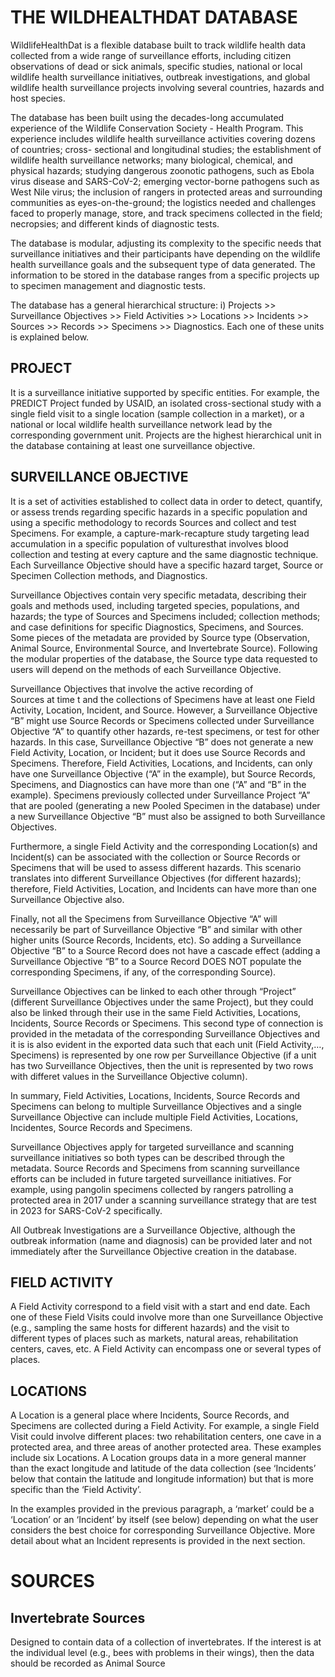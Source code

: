# THE WILDHEALTHDAT DATABASE

WildlifeHealthDat is a flexible database built to track wildlife health data 
collected from a wide range of surveillance efforts, including citizen observations
of dead or sick animals, specific studies, national or local wildlife health 
surveillance initiatives, outbreak investigations, and global wildlife health 
surveillance projects involving several countries, hazards and host species. 

The database has been built using the decades-long accumulated experience of 
the Wildlife Conservation Society - Health Program. This experience includes
wildlife health surveillance activities covering dozens of countries; cross-
sectional and longitudinal studies; the establishment of wildlife health surveillance
networks; many biological, chemical, and physical hazards; studying dangerous 
zoonotic pathogens, such as Ebola virus disease  and SARS-CoV-2; emerging 
vector-borne pathogens such as West Nile virus; the inclusion of rangers in 
protected areas and surrounding communities as eyes-on-the-ground; the logistics
needed and challenges faced to properly manage, store, and track specimens 
collected in the field; necropsies; and different kinds of diagnostic tests.

The database is modular, adjusting its complexity to the specific needs that 
surveillance initiatives and their participants have depending on the wildlife 
health surveillance goals and the subsequent type of data generated. The 
information to be stored in the database ranges from a specific projects up to 
specimen management and diagnostic tests.

The database has a general hierarchical structure: i)  Projects >> 
Surveillance Objectives >> Field Activities >> Locations >> Incidents >> 
Sources >> Records >> Specimens >> Diagnostics. Each one of these units is explained 
below.

## PROJECT

It is a surveillance initiative supported by specific entities. For example,
the PREDICT Project funded by USAID, an isolated cross-sectional study with a 
single field visit to a single location (sample collection in a market), or 
a national or local wildlife health surveillance network lead by the corresponding
government unit. Projects are the highest hierarchical unit in the database 
containing at least one surveillance objective. 

## SURVEILLANCE OBJECTIVE

It is a set of activities established to collect data in order to detect, quantify, 
or assess trends regarding specific hazards in a specific population and using a
specific methodology to records Sources and collect and test Specimens. For example,
a capture-mark-recapture study targeting lead accumulation in a specific population
of vulturesthat involves blood collection and testing at every capture and the same
diagnostic technique. Each Surveillance Objective should have a specific hazard target, 
Source or Specimen Collection methods, and Diagnostics. 

Surveillance Objectives contain very specific metadata, describing their goals and 
methods used, including targeted species, populations, and hazards; the type of 
Sources and Specimens included; collection methods; and case definitions for 
specific Diagnostics, Specimens, and Sources. Some pieces of the metadata are provided 
by Source type (Observation, Animal Source, Environmental Source, and Invertebrate
Source). Following the modular properties of the database, the Source type data 
requested to users will depend on the methods of each Surveillance Objective. 

Surveillance Objectives that involve the active recording of  
Sources at time t and the collections of Specimens have at least one Field 
Activity, Location, Incident, and Source. However, a Surveillance Objective
"B" might use Source Records or Specimens collected under Surveillance Objective
"A" to quantify other hazards, re-test specimens, or test for other hazards. 
In this case, Surveillance Objective "B" does not generate a new Field Activity, 
Location, or Incident; but it does use Source Records and Specimens. Therefore, 
Field Activities, Locations, and  Incidents, can only have one Surveillance 
Objective ("A" in the example), but Source Records, Specimens, and Diagnostics
can have more than one ("A" and "B" in the example). Specimens previously collected 
under Surveillance Project "A" that are pooled (generating a new Pooled Specimen
in the database) under a new Surveillance Objective "B" must also be assigned to
both Surveillance Objectives.

Furthermore, a single Field Activity and the corresponding Location(s) and 
Incident(s) can be associated with the collection or Source Records or Specimens
that will be used to assess different hazards. This scenario translates into 
different Surveillance Objectives (for different hazards); therefore, Field 
Activities, Location, and Incidents can have more than one Surveillance Objective
also.

Finally, not all the Specimens from Surveillance Objective "A" will necessarily
be part of Surveillance Objective "B" and similar with other higher units (Source
Records, Incidents, etc). So adding a Surveillance Objective "B" to a Source Record
does not have a cascade effect (adding a Surveillance Objective "B" to a Source
Record DOES NOT populate the corresponding Specimens, if any, of the corresponding
Source).

Surveillance Objectives can be linked to each other through "Project" 
(different Surveillance Objectives under the same Project), but they could also be
linked through their use in the same Field Activities, Locations, Incidents, Source 
Records or Specimens. This second type of connection is provided in the metadata
of the corresponding Surveillance Objectives and it is is also evident in the exported
data such that each unit (Field Activity,..., Specimens) is represented by one row 
per Surveillance Objective (if a unit has two Surveillance Objectives, then the unit 
is represented by two rows with differet values in the Surveillance Objective column). 

In summary, Field Activities, Locations, Incidents, Source Records and Specimens
can belong to multiple Surveillance Objectives and a single Surveillance Objective
can include multiple Field Activities, Locations, Incidentes, Source Records and
Specimens.

Surveillance Objectives apply for targeted surveillance and scanning surveillance
initiatives so both types can be described through the metadata. Source Records 
and Specimens from scanning surveillance efforts can be included
in future targeted surveillance initiatives. For example, using pangolin 
specimens collected by rangers patrolling a protected area in 2017 under a scanning
surveillance strategy that are test in 2023 for SARS-CoV-2 specifically. 

All Outbreak Investigations are a Surveillance Objective, although the outbreak 
information (name and diagnosis) can be provided later and not immediately after the 
Surveillance Objective creation in the database.

## FIELD ACTIVITY

A Field Activity correspond to a field visit with a start and end date. Each one 
of these Field Visits could involve more than one Surveillance Objective (e.g., 
sampling the same hosts for different hazards) and the visit to different types
of places such as markets, natural areas, rehabilitation centers, caves, etc. A 
Field Activity can encompass one or several types of places.

## LOCATIONS

A Location is a general place where Incidents, Source Records, and Specimens are
collected during a Field Activity. For example, a single Field Visit could involve
different places: two rehabilitation centers, one cave in a protected area, and 
three areas of another protected area. These examples include six Locations. A 
Location groups data in a more general manner than the exact longitude and latitude
of the data collection (see 'Incidents' below that contain the latitude and longitude
information) but that is more specific than the 'Field Activity'. 

In the examples provided in the previous paragraph, a 'market' could be a 'Location'
or an 'Incident' by itself (see below) depending on what the user considers the 
best choice for corresponding Surveillance Objective. More detail about what an
Incident represents is provided in the next section.




# SOURCES

## Invertebrate Sources

Designed to contain data of a collection of invertebrates. If the interest is at the individual level (e.g., bees with problems in their wings), then the data should be recorded as Animal Source